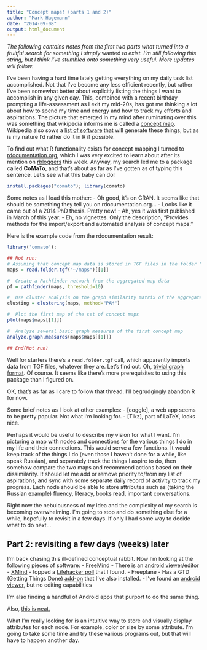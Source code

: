 ```yaml
---
title: "Concept maps! (parts 1 and 2)"
author: "Mark Hagemann"
date: "2014-09-08"
output: html_document
---
```


*The following contains notes from the first two parts what turned into a fruitful search for something I simply* wanted *to exist. I'm still following this string, but I think I've stumbled onto something very useful. More updates will follow.*

I've been having a hard time lately getting everything on my daily task list accomplished. Not that I've become any less efficient recently, but rather I've been somewhat better about explicitly listing the things I want to accomplish in any given day. This, combined with a recent birthday prompting a life-assessment as I exit my mid-20s, has got me thinking a lot about how to spend my time and energy and how to track my efforts and aspirations. The picture that emerged in my mind after ruminating over this was something that wikipedia informs me is called a [concept map](http://en.wikipedia.org/wiki/Concept_map). Wikipedia also sows a [list of software](http://en.wikipedia.org/wiki/List_of_concept_mapping_and_mind_mapping_software) that will generate these things, but as is my nature I'd rather do it in R if possible. 

To find out what R functionality exists for concept mapping I turned to [rdocumentation.org](http://www.rdocumentation.org/), which I was very excited to learn about after its mention on [rbloggers](http://www.r-bloggers.com/) this week. Anyway, my search led me to a package called **CoMaTo**, and that's about as far as I've gotten as of typing this sentence. Let's see what this baby can do!

```r
install.packages("comato"); library(comato)
```

Some notes as I load this mother:
- Oh good, it's on CRAN. It seems like that should be something they tell you on rdocumentation.org...
- Looks like it came out of a 2014 PhD thesis. Pretty new!
- Ah, yes it was first published in March of this year.
- Eh, no vignettes. Only the description, "Provides methods for the import/export and automated analysis of concept maps."

Here is the example code from the rdocumentation result:
```r
library('comato');

## Not run: 
# Assuming that concept map data is stored in TGF files in the folder "~/maps".
maps = read.folder.tgf("~/maps")[[1]]

#  Create a Pathfinder network from the aggregated map data
pf = pathfinder(maps, threshold=10)   

#  Use cluster analysis on the graph similarity matrix of the aggregated data
clusting = clustering(maps, method="PAM")  

#  Plot the first map of the set of concept maps
plot(maps$maps[[1]]) 

#  Analyze several basic graph measures of the first concept map
analyze.graph.measures(maps$maps[[1]])  

## End(Not run)
```

Well for starters there's a `read.folder.tgf` call, which apparently imports data from TGF files, whatever they are. Let's find out. Oh, [trivial graph format](http://en.wikipedia.org/wiki/Trivial_Graph_Format). Of course. It seems like there's more prerequisites to using this package than I figured on. 

OK, that's as far as I care to follow that thread. I'll begrudgingly abandon R for now. 

Some brief notes as I look at other examples:
- [coggle], a web app seems to be pretty popular. Not what I'm looking for.
- [Tikz], part of LaTeX, looks nice. 

Perhaps it would be useful to describe my vision for what I want. I'm picturing a map with nodes and connections for the various things I do in my life and their connections. This would serve a few functions. It would keep track of the things I do (even those I haven't done for a while, like speak Russian), and separately track the things I aspire to do, then somehow compare the two maps and recommend actions based on their dissimilarity. It should let me add or remove priority to/from my list of aspirations, and sync with some separate daily record of activity to track my progress. Each node should be able to store attributes such as (taking the Russian example) fluency, literacy, books read, important conversations. 

Right now the nebulousness of my idea and the complexity of my search is becoming overwhelming. I'm going to stop and do something else for a while, hopefully to revisit in a few days. If only I had some way to decide what to do next...


## Part 2: revisiting a few days (weeks) later

I'm back chasing this ill-defined conceptual rabbit. Now I'm looking at the following pieces of software:
- [FreeMind](http://freemind.sourceforge.net/wiki/index.php/Main_Page)
 - There is an [android viewer/editor](https://play.google.com/store/apps/details?id=com.ylamaki.android.mindmap&hl=en)
- [XMind](http://www.xmind.net/)
 - topped a [Lifehacker poll](http://lifehacker.com/five-best-mind-mapping-tools-476534555) that I found.
- Freeplane
 - Has a GTD (Getting Things Done) [add-on](http://sourceforge.net/projects/freeplanegtd/?source=typ_redirect) that I've also installed.
 - I've found an [android viewer](https://play.google.com/store/apps/details?id=ch.benediktkoeppel.code.droidplane&hl=en), but no editing capabilities

I'm also finding a handful of Android apps that purport to do the same thing. 

Also, [this is neat.](http://www.identitywoman.net/wp-content/uploads/2011/07/PersonalDataMM.jpg)

What I'm really looking for is an intuitive way to store and visually display attributes for each node. For example, color or size by some attribute. I'm going to take some time and try these various programs out, but that will have to happen another day. 

